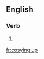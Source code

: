 ==English==

===Verb===
{{head|en|present participle}}

# {{present participle of|cosy up|lang=en}}

[[fr:cosying up]]